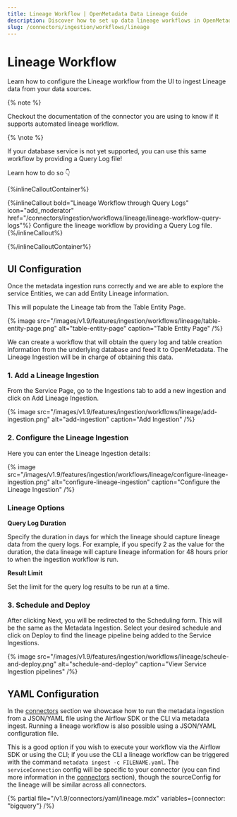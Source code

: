 ```yaml
---
title: Lineage Workflow | OpenMetadata Data Lineage Guide
description: Discover how to set up data lineage workflows in OpenMetadata. Learn to track data flow, configure connectors, and visualize dependencies across your data pipeline.
slug: /connectors/ingestion/workflows/lineage
---
```


# Lineage Workflow

Learn how to configure the Lineage workflow from the UI to ingest Lineage data from your data sources.

{% note %}

Checkout the documentation of the connector you are using to know if it supports automated lineage workflow.

{% \note %}

If your database service is not yet supported, you can use this same workflow by providing a Query Log file!

Learn how to do so 👇

{%inlineCalloutContainer%}

{%inlineCallout
  bold="Lineage Workflow through Query Logs"
  icon="add_moderator"
  href="/connectors/ingestion/workflows/lineage/lineage-workflow-query-logs"%}
Configure the lineage workflow by providing a Query Log file.
{%/inlineCallout%}

{%/inlineCalloutContainer%}

## UI Configuration

Once the metadata ingestion runs correctly and we are able to explore the service Entities, we can add Entity Lineage information.

This will populate the Lineage tab from the Table Entity Page.

{% image
  src="/images/v1.9/features/ingestion/workflows/lineage/table-entity-page.png"
  alt="table-entity-page"
  caption="Table Entity Page"
 /%}


We can create a workflow that will obtain the query log and table creation information from the underlying database and feed it to OpenMetadata. The Lineage Ingestion will be in charge of obtaining this data.

### 1. Add a Lineage Ingestion

From the Service Page, go to the Ingestions tab to add a new ingestion and click on Add Lineage Ingestion.

{% image
  src="/images/v1.9/features/ingestion/workflows/lineage/add-ingestion.png"
  alt="add-ingestion"
  caption="Add Ingestion"
 /%}

### 2. Configure the Lineage Ingestion

Here you can enter the Lineage Ingestion details:

{% image
  src="/images/v1.9/features/ingestion/workflows/lineage/configure-lineage-ingestion.png"
  alt="configure-lineage-ingestion"
  caption="Configure the Lineage Ingestion"
 /%}

### Lineage Options

**Query Log Duration**

Specify the duration in days for which the lineage should capture lineage data from the query logs. For example, if you specify 2 as the value for the duration, the data lineage will capture lineage information for 48 hours prior to when the ingestion workflow is run.

**Result Limit**

Set the limit for the query log results to be run at a time.


### 3. Schedule and Deploy

After clicking Next, you will be redirected to the Scheduling form. This will be the same as the Metadata Ingestion. Select your desired schedule and click on Deploy to find the lineage pipeline being added to the Service Ingestions.

{% image
  src="/images/v1.9/features/ingestion/workflows/lineage/scheule-and-deploy.png"
  alt="schedule-and-deploy"
  caption="View Service Ingestion pipelines"
 /%}

## YAML Configuration

In the [connectors](/connectors) section we showcase how to run the metadata ingestion from a JSON/YAML file using the Airflow SDK or the CLI via metadata ingest. Running a lineage workflow is also possible using a JSON/YAML configuration file.

This is a good option if you wish to execute your workflow via the Airflow SDK or using the CLI; if you use the CLI a lineage workflow can be triggered with the command `metadata ingest -c FILENAME.yaml`. The `serviceConnection` config will be specific to your connector (you can find more information in the [connectors](/connectors) section), though the sourceConfig for the lineage will be similar across all connectors.

{% partial file="/v1.9/connectors/yaml/lineage.mdx" variables={connector: "bigquery"} /%}
